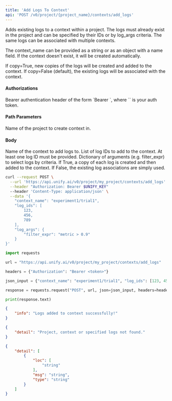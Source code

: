 ```yaml
---
title: 'Add Logs To Context'
api: 'POST /v0/project/{project_name}/contexts/add_logs'
---
```

Adds existing logs to a context within a project. The logs must already exist
in the project and can be specified by their IDs or by log_args criteria.
The same logs can be associated with multiple contexts.

The context_name can be provided as a string or as an object with a name field.
If the context doesn't exist, it will be created automatically.

If copy=True, new copies of the logs will be created and added to the context.
If copy=False (default), the existing logs will be associated with the context.

#### Authorizations

<ParamField header="Authorization" type="string" required="true">
  Bearer authentication header of the form `Bearer <token>`, where `<token>` is your auth token.
</ParamField>

#### Path Parameters

<ParamField query="project_name" type="string" required="true">
Name of the project to create context in.
</ParamField>

#### Body

<ParamField body="context_name" type="string" required="true">
Name of the context to add logs to.
</ParamField>

<ParamField body="log_ids" type="array | null" >
List of log IDs to add to the context. At least one log ID must be provided.
</ParamField>

<ParamField body="log_args" type="object | null" >
Dictionary of arguments (e.g. filter_expr) to select logs by criteria.
</ParamField>

<ParamField body="copy" type="boolean"  default={false}>
If True, a copy of each log is created and then added to the context. If False, the existing log associations are simply used.
</ParamField>

<RequestExample>

```bash cURL
curl --request POST \
  --url 'https://api.unify.ai/v0/project/my_project/contexts/add_logs' \
  --header "Authorization: Bearer $UNIFY_KEY"
  --header 'Content-Type: application/json' \
  --data '{
    "context_name": "experiment1/trial1",
    "log_ids": [
        123,
        456,
        789
    ],
    "log_args": {
        "filter_expr": "metric > 0.9"
    }
}'
```

```python Python
import requests

url = "https://api.unify.ai/v0/project/my_project/contexts/add_logs"

headers = {"Authorization": "Bearer <token>"}

json_input = {"context_name": "experiment1/trial1", "log_ids": [123, 456, 789], "log_args": {"filter_expr": "metric > 0.9"}}

response = requests.request("POST", url, json=json_input, headers=headers)

print(response.text)
```

</RequestExample>
<ResponseExample>

```json 200
{
    "info": "Logs added to context successfully!"
}
```

```json 404
{
    "detail": "Project, context or specified logs not found."
}
```

```json 422
{
    "detail": [
        {
            "loc": [
                "string"
            ],
            "msg": "string",
            "type": "string"
        }
    ]
}
```

</ResponseExample>
